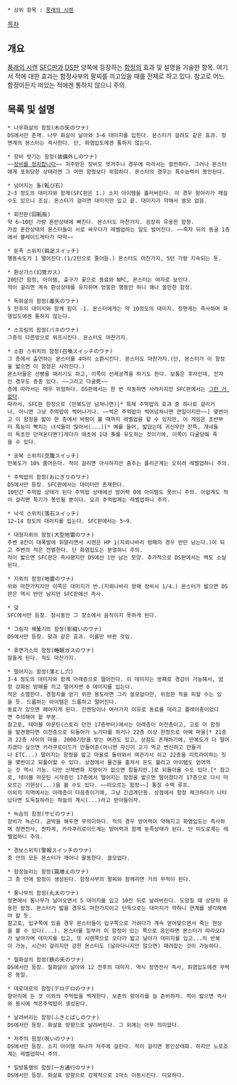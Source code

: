  * 상위 항목 : [[풍래의 시렌]]

[[목차]]
== 개요 ==
[[풍래의 시렌]] [[SFC]]판과 [[DS]]판 양쪽에 등장하는 [[함정]]의 효과 및 설명을 기술한 항목.
여기서 적에 대한 효과는 함정사부의 팔찌를 끼고있을 때를 전제로 하고 있다. 참고로 어느 함정이든지 떠있는 적에겐 통하지 않으니 주의.

== 목록 및 설명 ==
 * 나무화살의 함정(木の矢のワナ)
 DS에서만 존재. 나무 화살이 날아와 3~6 대미지를 입힌다. 몬스터가 걸려도 같은 효과. 정면계의 몬스터는 즉사한다. 단, 화염입도에겐 통하지 않는다.

 * 장비 벗기는 함정(装備外しのワナ)
 ~~[[장비를 정지합니다]]~~ 저주받은 장비도 벗겨주니 경우에 따라서는 쓸만하다. 그러나 몬스터에게 포위당한 상태라면 그 어떤 함정보다 위험하다. 몬스터의 경우는 특수능력이 봉인된다.

 * 넘어지는 돌(転び石)
 2~3 정도의 대미지와 함께(SFC판은 1.) 소지 아이템을 흘러버린다. 이 경우 항아리가 깨질수도 있으니 조심. 몬스터가 걸리면 대미지만 입고 끝. 대미지가 약해서 쓸모 없음.

 * 회전판(回転板)
 약 6~10턴 가량 혼란상태에 빠진다. 몬스터도 마찬가지. 굉장히 유용한 함정.
 가끔 혼란상태의 몬스터들이 서로 싸우다가 레벨업하는 일도 벌어진다. ~~족자 뒤의 동굴 1층에서 블레이드게타가 따악~~

 * 둔족 스위치(鈍足スイッチ)
 행동속도가 1 떨어진다.(1/2턴으로 줄어듬.) 몬스터도 마찬가지, 5턴 가량 지속되는 듯.

 * 환상가스(幻覚ガス)
 20턴간 함정, 아이템, 출구가 꽃으로 동료와 NPC, 몬스터는 여자로 보인다.
 적이 걸리면 계속 환상상태를 유지하며 엉뚱한 행동만 하니 꽤나 쓸만한 함정.

 * 독화살의 함정(毒矢のワナ)
 5 전후의 대미지와 함께 힘이 -1. 몬스터에게는 약 10정도의 대미지. 정면계는 즉사하며 화염입도에겐 통하지 않는다.

 * 스프링의 함정(バネのワナ)
 그층의 다른방으로 워프시킨다. 몬스터도 마찬가지.

 * 소환 스위치의 함정(召喚スイッチのワナ)
 그 층에서 출연하는 몬스터를 4마리 소환시킨다. 몬스터도 마찬가지.(단, 몬스터가 이 함정을 밟으면 이 함정은 사라진다.)
 몬스터들은 선빵을 때리기도 하고, 이쪽이 선제공격을 하기도 한다. 보통은 후자인데, 전자인 경우도 종종 있다. ~~그리고 다굴死~~
 층에 따라서는 매우 위험하다. DS판에서는 한 번 작동하면 사라지지만 SFC판에서는 [[그런 거 없다]].
 따라서, SFC판 한정으로 (만복도만 넘쳐나면)[* 특제 주먹밥의 효과 중 하나로 걸리거나, 아니면 그냥 주먹밥이 썩어나거나. ~~썩은 주먹밥이 썩어넘쳐나면 큰일이지만~~] 몇번이고 이 함정을 밟아 한 층에서 바람이 불 때까지 레벨업을 할 수 있지만, 이 게임은 초반부터 특능이 빡치는 녀석들이 많아서(...)[* 예를 들어, 밟았는데 귀신무만 잔뜩, 걔네들이 독초만 던져온다면?]게다가 애초에 1대 多를 유도하는 것이기에, 이쪽이 다굴당해 죽을 수 있다.

 * 공복 스위치(空腹スイッチ)
 만복도가 10% 줄어든다. 적이 걸리면 아사하지만 춤추는 폴리곤계는 오히려 레벨업하니 주의.

 * 주먹밥의 함정(おにぎりのワナ)
 DS에서만 등장. SFC판에서는 데이터만 존재한다.
 10턴간 주먹밥 상태가 된다 주먹밥 상태에선 방어력 0에 아이템도 못쓰니 주의. 아쉽게도 적이 걸리면 특기가 봉인될 뿐이다. 요괴 주먹밥계는 레벨업하니 주의.

 * 낙석 스위치(落石スイッチ)
 12~14 정도의 대미지를 입는다. SFC판에서는 5~9.

 * 대형지뢰의 함정(大型地雷のワナ)
 주변 8칸이 대폭발에 휘말리면서 시렌은 HP 1(지뢰나바리 방패의 경우 반만 남는다.)이 되고 주변의 적은 전멸한다. 단 화염입도는 분열하니 주의. 
 적이 밟으면 SFC판은 즉사했지만 DS에선 1만 남는 모양. 추가적으로 DS판에서는 벽도 소실된다.

 * 지뢰의 함정(地雷のワナ)
 위와 마찬가지지만 이쪽은 대미지가 반.(지뢰나바리 방패 장비시 1/4.) 몬스터가 밟으면 DS판은 역시 반만 남지만 SFC판에선 즉사.

 * 덫
 SFC에서만 등장. 잠시동안 그 장소에서 움직이지 못하게 된다.

 * 그림자 꿰뚫기의 함정(影縫いのワナ)
 DS에서만 등장. 덫과 같은 효과. 이름만 바뀐 것임.

 * 휴면가스의 함정(睡眠ガスのワナ)
 잠들게 된다. 적도 마찬가지.

 * 떨어지는 함정(落とし穴)
 3-4 정도의 대미지와 함께 아래층으로 떨어진다. 이 데미지는 방패로 경감이 가능해서, 엄청 강화된 방패를 끼고 떨어지면 0 데미지를 입는다.
 적은 소멸한다. 경험치를 얻기 위한 용도라면 그리 쓸모없다만, 위험한 적을 피할 수는 있을 듯. 드롭하는 아이템은 드롭하고 떨어진다.
 동료가 있으면 헤어지게 된다. 진엔딩이나 여러가지 이유로 동료를 데리고 플레이중이었다면 주의해야 할 부분.
 참고로, 테이블 마운틴(스토리 던전 17층부터)에서는 아래층이 이전층이고, 고로 이 함정을 발견했다면 이전층으로 되돌아가 노가다를 하거나 22층 이상 한정으로 아예 마을[* 21층과 22층 사이의 마을. 2000기탄을 받는 여관도 있고, 상점도 존재하기에, 만복도가 다 떨어지겠다 싶으면 카라쿠로이드가 만들어준(아니면 자신이 고기 먹고 변신하고 만들거나 ETC...) 떨어지는 함정을 밟고 마을로 돌아와서 여관가서 쉬고 22층을 리트라이하는 짓을 몇번이고 되풀이할 수 있다. 상점에서 물건을 훔쳐서 돈도 불리고 아이템도 얻어먹는 것 역시 가능. 다만 신체변화 지팡이가 없으면 힘들지만.]로 되돌아올 수도 있다.[* 참고로, 테이블 마운틴 시작층인 17층에서 떨어지는 함정을 밟으면 떨어졌다가 17층으로 다시 떠오르는 기현상(...)을 볼 수도 있다. ~~떠오르는 함정~~] 통칭 수맥 루프.
 이외의 지역에서는 아래층이 다음층이기에, 그냥 긴급계단용. 상점에서 함정 체크하다가 나타났다면 도둑질하라는 하늘의 계시(...)라고 받아들이자.

 * 녹슴의 함정(サビのワナ)
 장비가 녹슨다. 금박을 해두면 무의미하다. 적의 경우 방어력이 약해지고 화염입도는 즉사하며 정면전사, 전차계, 카라쿠리로이드계는 방어력과 함께 둔족상태가 된다. 단 미도로계는 레벨업하니 주의.

 * 경보스위치(警報スイッチのワナ)
 층 안의 모든 몬스터가 깨어나 활동한다. 쓸모없다.

 * 함정늘리는 함정(罠増えのワナ)
 그 층 안에 함정이 생성된다. 함정사부의 팔찌와 함께라면 거의 무적이 된다.

 * 통나무의 함정(丸太のワナ)
 정면에서 통나무가 날아오면서 5 대미지를 입고 10칸 뒤로 날려버린다. 도망칠 때 상당히 유용한 함정. 몬스터가 밟을 경우도 마찬가지이고 단독으로는 대미지가 약하니 연계를 생각해봐야 할 듯.
 참고로, 입구쪽에 있을 경우 몬스터들이 입구쪽으로 가려다가 계속 얻어맞으면서 죽는 현상을 볼 수 있다(...). 몬스터를 일부러 이 함정이 있는 쪽으로 유인하면 몬스터가 따라오다가 날아가며 데미지를 입고, 또 시렌쪽으로 오다가 밟고 날아가 데미지를 입고...의 반복이 가능, 시간이 걸리지만 강한 몬스터도 (날아다니지만 않으면) 때려잡는 것이 가능하다.

 * 철화살의 함정(鉄の矢のワナ)
 DS에서만 등장. 철화살이 날아와 12 전후의 대미지. 역시 정면전사 즉사, 화염입도에겐 무력은 동일.

 * 데로데로의 함정(デロデロのワナ)
 항아리에 든 것 이외의 주먹밥을 썩게한다. 보존의 항아리를 늘 준비하자. 적이 밟으면 즉사와 동시에 썩은주먹밥이 생성된다.

 * 날려버리는 함정(ふきとばしのワナ)
 DS에서만 등장. 화살표 방향으로 날려버린다. 그 외에는 아무 의미없다.

 * 저주의 함정(呪いのワナ)
 DS에서만 등장. 소지 아이템 하나가 저주에 걸린다. 적이 걸리면 봉인상태화. 하지만 노로죠계는 레벨업하니 주의.

 * 일방통행의 함정(一方通行のワナ)
 DS에서만 등장. 화살표 방향으로 강제적으로 1마스 이동시킨다. 미묘하다.
